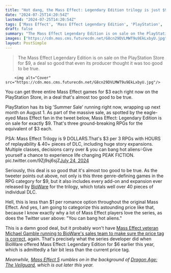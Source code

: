 ```yaml
---
title: "Hot dang, the Mass Effect: Legendary Edition trilogy is just $9 on PlayStation - that's less than $1 per romanceable alien"
date: "2024-07-25T14:20:54Z"
lastmod: "2024-07-25T14:20:54Z"
tags: ['Mass Effect', 'Mass Effect Legendary Edition', 'PlayStation', 'PlayStation Store', 'BioWare', 'RPG', 'Mass Effect 5', 'Dragon Age: The Veilguard']
draft: false
summary: "The Mass Effect Legendary Edition is on sale on the PlayStation Store for $9, a deal so good that even its producer thought it was too good to be true."
images: ["https://cdn.mos.cms.futurecdn.net/G8cn29DVLMWT9u9EkLxbyU.jpg"]
layout: PostSimple
---
```

> The Mass Effect Legendary Edition is on sale on the PlayStation Store for $9, a deal so good that even its producer thought it was too good to be true.


        <img alt="Cover" src="https://cdn.mos.cms.futurecdn.net/G8cn29DVLMWT9u9EkLxbyU.jpg"/>
        
You can get three entire Mass Effect games for $3 each right now on the PlayStation Store, in a deal that's almost too good to be true.

PlayStation has its big 'Summer Sale' running right now, wrapping up next month on August 1. As part of the massive sale, as spotted by the eagle-eyed Mass Effect fan in the tweet below, Mass Effect: Legendary Edition is on sale for exactly $9. That's three ground-breaking RPGs for the equivalent of $3 each.

PSA: Mass Effect Trilogy is 9 DOLLARS.That's $3 per 3 RPGs with HOURS of replayability & 40+ pieces of DLC, including huge story expansions. Multiple classes, decisions carry over & you can bang hot aliens💦Give yourself a chance to experience life changing PEAK FICTION. pic.twitter.com/9Zj9sj6sjZ[July 24, 2024](https://twitter.com/ArcanaLegacy/status/1816200579623854260)

Seriously, this deal is so good that it's almost too good to be true. As the tweeter points out above, not only is this three genre-defining games in the RPG category for $9, but it also includes every add-on and expansion ever released by [BioWare](https://www.gamesradar.com/tag/bioware/) for the trilogy, which totals well over 40 pieces of individual DLC.

Hell, this is less than $1 per romance option throughout the original Mass Effect. And yes, I am going to categorize this astounding price like that, because I know exactly why a lot of Mass Effect players love the series, as does the Twitter user above: "You can bang hot aliens."

This is a damn good deal, but it probably won't have [Mass Effect veteran Michael Gamble running to BioWare's sales team to make sure the price tag is correct](https://www.gamesradar.com/games/rpg/this-mass-effect-deal-is-so-good-that-even-its-producer-thought-it-was-too-good-to-be-true/), again. That's precisely what the series developer did when BioWare offered Mass Effect: Legendary Edition for $6 earlier this year, which is admittedly a fair bit less than the current price tag. 

*Meanwhile, *[<em>Mass Effect 5</em>](https://www.gamesradar.com/mass-effect-5-guide/)* rumbles on in the background of *[<em>Dragon Age: The Veilguard</em>](https://www.gamesradar.com/dragon-age-4-confirmed-release-date-solas-wishlist-news/)*, which is out later this year.*
        